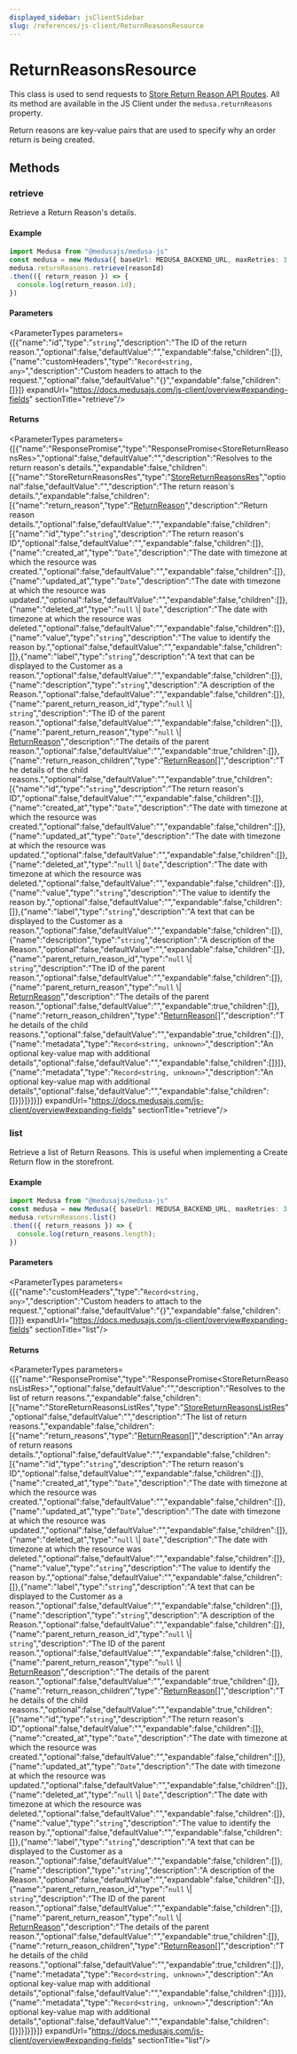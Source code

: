 ```yaml
---
displayed_sidebar: jsClientSidebar
slug: /references/js-client/ReturnReasonsResource
---
```



# ReturnReasonsResource

This class is used to send requests to [Store Return Reason API Routes](https://docs.medusajs.com/api/store#return-reasons). All its method
are available in the JS Client under the `medusa.returnReasons` property.

Return reasons are key-value pairs that are used to specify why an order return is being created.

## Methods

### retrieve

Retrieve a Return Reason's details.

#### Example

```ts
import Medusa from "@medusajs/medusa-js"
const medusa = new Medusa({ baseUrl: MEDUSA_BACKEND_URL, maxRetries: 3 })
medusa.returnReasons.retrieve(reasonId)
.then(({ return_reason }) => {
  console.log(return_reason.id);
})
```

#### Parameters

<ParameterTypes parameters={[{"name":"id","type":"`string`","description":"The ID of the return reason.","optional":false,"defaultValue":"","expandable":false,"children":[]},{"name":"customHeaders","type":"`Record<string, any>`","description":"Custom headers to attach to the request.","optional":false,"defaultValue":"{}","expandable":false,"children":[]}]} expandUrl="https://docs.medusajs.com/js-client/overview#expanding-fields" sectionTitle="retrieve"/>

#### Returns

<ParameterTypes parameters={[{"name":"ResponsePromise","type":"ResponsePromise&#60;StoreReturnReasonsRes&#62;","optional":false,"defaultValue":"","description":"Resolves to the return reason's details.","expandable":false,"children":[{"name":"StoreReturnReasonsRes","type":"[StoreReturnReasonsRes](../../medusa/types/medusa.StoreReturnReasonsRes.mdx)","optional":false,"defaultValue":"","description":"The return reason's details.","expandable":false,"children":[{"name":"return_reason","type":"[ReturnReason](../../entities/classes/entities.ReturnReason.mdx)","description":"Return reason details.","optional":false,"defaultValue":"","expandable":false,"children":[{"name":"id","type":"`string`","description":"The return reason's ID","optional":false,"defaultValue":"","expandable":false,"children":[]},{"name":"created_at","type":"`Date`","description":"The date with timezone at which the resource was created.","optional":false,"defaultValue":"","expandable":false,"children":[]},{"name":"updated_at","type":"`Date`","description":"The date with timezone at which the resource was updated.","optional":false,"defaultValue":"","expandable":false,"children":[]},{"name":"deleted_at","type":"`null` \\| `Date`","description":"The date with timezone at which the resource was deleted.","optional":false,"defaultValue":"","expandable":false,"children":[]},{"name":"value","type":"`string`","description":"The value to identify the reason by.","optional":false,"defaultValue":"","expandable":false,"children":[]},{"name":"label","type":"`string`","description":"A text that can be displayed to the Customer as a reason.","optional":false,"defaultValue":"","expandable":false,"children":[]},{"name":"description","type":"`string`","description":"A description of the Reason.","optional":false,"defaultValue":"","expandable":false,"children":[]},{"name":"parent_return_reason_id","type":"`null` \\| `string`","description":"The ID of the parent reason.","optional":false,"defaultValue":"","expandable":false,"children":[]},{"name":"parent_return_reason","type":"`null` \\| [ReturnReason](../../entities/classes/entities.ReturnReason.mdx)","description":"The details of the parent reason.","optional":false,"defaultValue":"","expandable":true,"children":[]},{"name":"return_reason_children","type":"[ReturnReason](../../entities/classes/entities.ReturnReason.mdx)[]","description":"The details of the child reasons.","optional":false,"defaultValue":"","expandable":true,"children":[{"name":"id","type":"`string`","description":"The return reason's ID","optional":false,"defaultValue":"","expandable":false,"children":[]},{"name":"created_at","type":"`Date`","description":"The date with timezone at which the resource was created.","optional":false,"defaultValue":"","expandable":false,"children":[]},{"name":"updated_at","type":"`Date`","description":"The date with timezone at which the resource was updated.","optional":false,"defaultValue":"","expandable":false,"children":[]},{"name":"deleted_at","type":"`null` \\| `Date`","description":"The date with timezone at which the resource was deleted.","optional":false,"defaultValue":"","expandable":false,"children":[]},{"name":"value","type":"`string`","description":"The value to identify the reason by.","optional":false,"defaultValue":"","expandable":false,"children":[]},{"name":"label","type":"`string`","description":"A text that can be displayed to the Customer as a reason.","optional":false,"defaultValue":"","expandable":false,"children":[]},{"name":"description","type":"`string`","description":"A description of the Reason.","optional":false,"defaultValue":"","expandable":false,"children":[]},{"name":"parent_return_reason_id","type":"`null` \\| `string`","description":"The ID of the parent reason.","optional":false,"defaultValue":"","expandable":false,"children":[]},{"name":"parent_return_reason","type":"`null` \\| [ReturnReason](../../entities/classes/entities.ReturnReason.mdx)","description":"The details of the parent reason.","optional":false,"defaultValue":"","expandable":true,"children":[]},{"name":"return_reason_children","type":"[ReturnReason](../../entities/classes/entities.ReturnReason.mdx)[]","description":"The details of the child reasons.","optional":false,"defaultValue":"","expandable":true,"children":[]},{"name":"metadata","type":"`Record<string, unknown>`","description":"An optional key-value map with additional details","optional":false,"defaultValue":"","expandable":false,"children":[]}]},{"name":"metadata","type":"`Record<string, unknown>`","description":"An optional key-value map with additional details","optional":false,"defaultValue":"","expandable":false,"children":[]}]}]}]}]} expandUrl="https://docs.medusajs.com/js-client/overview#expanding-fields" sectionTitle="retrieve"/>

### list

Retrieve a list of Return Reasons. This is useful when implementing a Create Return flow in the storefront.

#### Example

```ts
import Medusa from "@medusajs/medusa-js"
const medusa = new Medusa({ baseUrl: MEDUSA_BACKEND_URL, maxRetries: 3 })
medusa.returnReasons.list()
.then(({ return_reasons }) => {
  console.log(return_reasons.length);
})
```

#### Parameters

<ParameterTypes parameters={[{"name":"customHeaders","type":"`Record<string, any>`","description":"Custom headers to attach to the request.","optional":false,"defaultValue":"{}","expandable":false,"children":[]}]} expandUrl="https://docs.medusajs.com/js-client/overview#expanding-fields" sectionTitle="list"/>

#### Returns

<ParameterTypes parameters={[{"name":"ResponsePromise","type":"ResponsePromise&#60;StoreReturnReasonsListRes&#62;","optional":false,"defaultValue":"","description":"Resolves to the list of return reasons.","expandable":false,"children":[{"name":"StoreReturnReasonsListRes","type":"[StoreReturnReasonsListRes](../../medusa/types/medusa.StoreReturnReasonsListRes.mdx)","optional":false,"defaultValue":"","description":"The list of return reasons.","expandable":false,"children":[{"name":"return_reasons","type":"[ReturnReason](../../entities/classes/entities.ReturnReason.mdx)[]","description":"An array of return reasons details.","optional":false,"defaultValue":"","expandable":false,"children":[{"name":"id","type":"`string`","description":"The return reason's ID","optional":false,"defaultValue":"","expandable":false,"children":[]},{"name":"created_at","type":"`Date`","description":"The date with timezone at which the resource was created.","optional":false,"defaultValue":"","expandable":false,"children":[]},{"name":"updated_at","type":"`Date`","description":"The date with timezone at which the resource was updated.","optional":false,"defaultValue":"","expandable":false,"children":[]},{"name":"deleted_at","type":"`null` \\| `Date`","description":"The date with timezone at which the resource was deleted.","optional":false,"defaultValue":"","expandable":false,"children":[]},{"name":"value","type":"`string`","description":"The value to identify the reason by.","optional":false,"defaultValue":"","expandable":false,"children":[]},{"name":"label","type":"`string`","description":"A text that can be displayed to the Customer as a reason.","optional":false,"defaultValue":"","expandable":false,"children":[]},{"name":"description","type":"`string`","description":"A description of the Reason.","optional":false,"defaultValue":"","expandable":false,"children":[]},{"name":"parent_return_reason_id","type":"`null` \\| `string`","description":"The ID of the parent reason.","optional":false,"defaultValue":"","expandable":false,"children":[]},{"name":"parent_return_reason","type":"`null` \\| [ReturnReason](../../entities/classes/entities.ReturnReason.mdx)","description":"The details of the parent reason.","optional":false,"defaultValue":"","expandable":true,"children":[]},{"name":"return_reason_children","type":"[ReturnReason](../../entities/classes/entities.ReturnReason.mdx)[]","description":"The details of the child reasons.","optional":false,"defaultValue":"","expandable":true,"children":[{"name":"id","type":"`string`","description":"The return reason's ID","optional":false,"defaultValue":"","expandable":false,"children":[]},{"name":"created_at","type":"`Date`","description":"The date with timezone at which the resource was created.","optional":false,"defaultValue":"","expandable":false,"children":[]},{"name":"updated_at","type":"`Date`","description":"The date with timezone at which the resource was updated.","optional":false,"defaultValue":"","expandable":false,"children":[]},{"name":"deleted_at","type":"`null` \\| `Date`","description":"The date with timezone at which the resource was deleted.","optional":false,"defaultValue":"","expandable":false,"children":[]},{"name":"value","type":"`string`","description":"The value to identify the reason by.","optional":false,"defaultValue":"","expandable":false,"children":[]},{"name":"label","type":"`string`","description":"A text that can be displayed to the Customer as a reason.","optional":false,"defaultValue":"","expandable":false,"children":[]},{"name":"description","type":"`string`","description":"A description of the Reason.","optional":false,"defaultValue":"","expandable":false,"children":[]},{"name":"parent_return_reason_id","type":"`null` \\| `string`","description":"The ID of the parent reason.","optional":false,"defaultValue":"","expandable":false,"children":[]},{"name":"parent_return_reason","type":"`null` \\| [ReturnReason](../../entities/classes/entities.ReturnReason.mdx)","description":"The details of the parent reason.","optional":false,"defaultValue":"","expandable":true,"children":[]},{"name":"return_reason_children","type":"[ReturnReason](../../entities/classes/entities.ReturnReason.mdx)[]","description":"The details of the child reasons.","optional":false,"defaultValue":"","expandable":true,"children":[]},{"name":"metadata","type":"`Record<string, unknown>`","description":"An optional key-value map with additional details","optional":false,"defaultValue":"","expandable":false,"children":[]}]},{"name":"metadata","type":"`Record<string, unknown>`","description":"An optional key-value map with additional details","optional":false,"defaultValue":"","expandable":false,"children":[]}]}]}]}]} expandUrl="https://docs.medusajs.com/js-client/overview#expanding-fields" sectionTitle="list"/>
